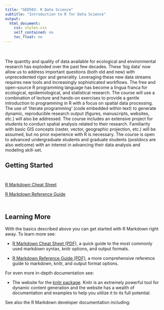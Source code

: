 ```yaml
---
title: "GEO503: R Data Science"
subtitle: "Introduction to R for Data Science"
output:
  html_document:
    css: styles.css
    self_contained: no
    toc_float: no
---
```


<style type="text/css">
.title {
  display: visible;
}

#getting-started img {
  margin-right: 10px;
}

</style>

<div class="row" style="padding-top: 20px;">
<div class="col-sm-6">

The quantity and quality of data available for ecological and environmental research has exploded over the past few decades. These ‘big data’ now allow us to address important questions (both old and new) with unprecedented rigor and generality.  Leveraging these new data streams requires new tools and increasingly sophisticated workflows. The free and open-source R programming language has become a lingua franca for ecological, epidemiological, and statistical research.  The course will use a combination of lecture and hands-on exercises to provide a gentle introduction to programming in R with a focus on spatial data processing.  The use of ‘literate programming’ (code embedded within text) to generate dynamic, reproducible research output (figures, manuscripts, websites, etc.) will also be addressed. The course includes an extensive project for students to conduct spatial analysis related to their research. Familiarity with basic GIS concepts (raster, vector, geographic projection, etc.) will be assumed, but no prior experience with R is necessary.  The course is open to advanced undergraduate students and graduate students (postdocs are also welcome) with an interest in advancing their data analysis and modeling skill-set. 

</div>
<div class="col-sm-6">


</div>
</div>

## Getting Started

<div style="height: 10px;"></div>

[R Markdown Cheat Sheet](http://www.rstudio.com/wp-content/uploads/2016/03/rmarkdown-cheatsheet-2.0.pdf)

[R Markdown Reference Guide](http://www.rstudio.com/wp-content/uploads/2015/03/rmarkdown-reference.pdf)

<div style="height: 10px;"></div>

## Learning More

<div class="row">
<div class="col-sm-10">

With the basics described above you can get started with R Markdown right away. To learn more see:

* [R Markdown Cheat Sheet (PDF)](http://www.rstudio.com/wp-content/uploads/2015/02/rmarkdown-cheatsheet.pdf), a quick guide to the most commonly used markdown syntax, knitr options, and output formats.

* [R Markdown Reference Guide (PDF)](http://www.rstudio.com/wp-content/uploads/2015/03/rmarkdown-reference.pdf), a more comprehensive reference guide to markdown, knitr, and output format options.

For even more in-depth documentation see:

* The website for the [knitr package](http://yihui.name/knitr/). Knitr is an extremely powerful tool for dynamic content generation and the website has a wealth of documentation and examples to help you utilize it to its full potential.

See also the R Markdown developer documentation including:


</div>
</div>

